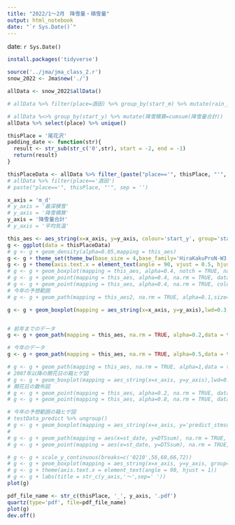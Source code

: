 ```yaml
---
title: "2022/1〜2月　降雪量・積雪量"
output: html_notebook
date: "`r Sys.Date()`"
---
```


date: `r Sys.Date()`
```r
install.packages('tidyverse')
```


```r
source('../jma/jma_class_2.r')
snow_2022 <- Jma$new('./')
```

```r
allData <- snow_2022$allData()

# allData %>% filter(place=酒田) %>% group_by(start_m) %>% mutate(rain_month = sum(降水量_平年値 %>% as.character() %>% as.numeric()))
```
```r
# allData %<>% group_by(start_y) %>% mutate(降雪積算=cumsum(降雪量合計))
allData %>% select(place) %>% unique()
```

```r
thisPlace = '尾花沢'
padding_date <- function(str){
  result <- str_sub(str_c('0',str), start = -2, end = -1)
  return(result)
}

thisPlaceData <- allData %>% filter_(paste("place=='", thisPlace, "'", sep = '')) %>% mutate(m_d = str_c(start_m %>% padding_date, start_d %>% padding_date,sep='/') %>% as.character()) %>% group_by(start_y) %>% mutate(降雪積算=cumsum(降雪量合計))
# allData %>% filter(place=='酒田')
# paste("place=='", thisPlace, "'", sep = '')

x_axis = 'm_d'
# y_axis = '最深積雪'
# y_axis = '降雪積算'
y_axis = '降雪量合計'
# y_axis = '平均気温'

this_aes <- aes_string(x=x_axis, y=y_axis, colour='start_y', group='start_y')
g <- ggplot(data = thisPlaceData)
# g <- g + geom_density(alpha=0.05,mapping = this_aes)
g <- g + theme_set(theme_bw(base_size = 4,base_family='HiraKakuProN-W3'))
g <- g + theme(axis.text.x = element_text(angle = 90, vjust = 0.5, hjust=1))
# g <- g + geom_boxplot(mapping = this_aes, alpha=0.4, notch = TRUE, na.rm = TRUE, colour = '#00009999',data=result_stm_prev )
# g <- g + geom_point(mapping = this_aes, alpha=0.4, na.rm = TRUE, data=)
# g <- g + geom_point(mapping = this_aes, alpha=0.4, na.rm = TRUE, colour = '#99000099',data=thisYear)
# 今年の予想範囲
# g <- g + geom_path(mapping = this_aes2, na.rm = TRUE, alpha=0.1,size=1, data = testData_predict %>% filter(effect_y != 2021))

g <- g + geom_boxplot(mapping = aes_string(x=x_axis, y=y_axis),lwd=0.3, alpha=0.1, notch = TRUE, na.rm = TRUE, colour = '#00009999',data = thisPlaceData %>% group_by(m_d) %>% filter(start_y != 2022))


# 前年までのデータ
g <- g + geom_path(mapping = this_aes, na.rm = TRUE, alpha=0.2,data = thisPlaceData %>% filter(start_y != 2022), linetype="dashed")

# 今年のデータ
g <- g + geom_path(mapping = this_aes, na.rm = TRUE, alpha=0.5,data = thisPlaceData %>% filter(start_y == 2022))

# g <- g + geom_path(mapping = this_aes, na.rm = TRUE, alpha=1,data = testData %>% filter(effect_y == 2021))
# 2007年以降の開花日の箱ヒゲ図
# g <- g + geom_boxplot(mapping = aes_string(x=x_axis, y=y_axis),lwd=0.4, alpha=0.4, notch = TRUE, na.rm = TRUE, colour = '#00009999',data=testData_actual %>% filter(effect_y %>% as.character() %>% as.integer() > 2007))
# 開花日の散布図
# g <- g + geom_point(mapping = this_aes, alpha=0.2, na.rm = TRUE, data=testData_actual %>% filter(effect_y %>% as.character() %>% as.integer() <= 2007))
# g <- g + geom_point(mapping = this_aes, alpha=0.8, na.rm = TRUE, data=testData_actual %>% filter(effect_y %>% as.character() %>% as.integer() > 2007))

# 今年の予想範囲の箱ヒゲ図
# testData_predict %>% ungroup()
# g <- g + geom_boxplot(mapping = aes_string(x=x_axis, y='predict_stmsum', group=x_axis),lwd=0.1, alpha=0.4, notch = TRUE, na.rm = TRUE, colour = '#00009999', outlier.size = 0.5, data=testData_predict)
# 
# g <- g + geom_path(mapping = aes(x=st_date, y=DTSsum), na.rm = TRUE, alpha=1,data = predict_line, linetype="dotted", colour="red", size=0.2)
# g <- g + geom_point(mapping = aes(x=st_date, y=DTSsum), na.rm = TRUE, alpha=1,data = predict_line, colour="red", size=0.2)

# g <- g + scale_y_continuous(breaks=c('0210',56,60,66,72))
# g <- g + geom_boxplot(mapping = aes_string(x=x_axis, y=y_axis, group='m_jun'), alpha=0.4, notch = TRUE, na.rm = TRUE, colour = '#00009999',data=result_m_d %>% filter(y_num > 2008) %>% filter(NA_y!='2019') %>% group_by(m_jun))
# g <- g + theme(axis.text.x = element_text(angle = 90, hjust = 1))
# g <- g + labs(title = str_c(y_axis,'〜',sep=' '))
plot(g)
```

```r
pdf_file_name <- str_c(thisPlace, '_', y_axis, '.pdf')
quartz(type='pdf', file=pdf_file_name)
plot(g)
dev.off()

```
